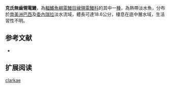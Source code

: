 {{Speciesbox
| name = 克氏無齒翎電鰻
| image = 
| image_caption = 
| image_width = 250px
| status = NE
| status_system = IUCN3.1
| genus = Adontosternarchus
| species = clarkae
| authority = [[Mago-Leccia,_Lundberg_&_Baskin|Mago-Leccia, Lundberg & Baskin]], 1985
| synonyms = 
}}
'''克氏無齒翎電鰻'''，為[[輻鰭魚綱|輻鰭魚綱]][[電鰻目|電鰻目]][[線翎電鰻科|線翎電鰻科]]的其中一[[種|種]]，為熱帶淡水魚，分布於[[南美洲|南美洲]][[巴西|巴西]]及[[委內瑞拉|委內瑞拉]]淡水流域，體長可達18.6公分，棲息在底中層水域，生活習性不明。

==参考文献==
*{{FishBase_species|genus=Adontosternarchus|species=clarkae|year=2015|month=9}}

== 扩展阅读 ==
{{refbegin}}
{{wikispecies-inline|Adontosternarchus clarkae|克氏無齒翎電鰻}}
{{refend}}
{{Taxonbar|from=Q5553789}}

[[Category:無齒翎電鰻屬|clarkae]]